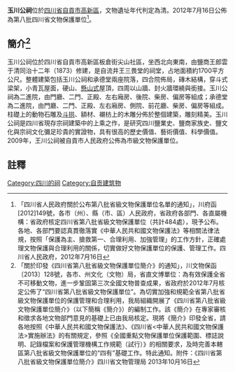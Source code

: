 {{msg:四川省文物保護單位
|名稱 = 玉川公祠
|編號 = 115
|圖片 = 
|級別 = S8
|分類 = 
|時代 = [[清代|清代]]
|地点 = [[四川省|四川省]][[自貢市|自貢市]][[高新區|高新區]]
|坐標 =
|登錄 = 2012年7月16日
}}
'''玉川公祠'''位於[[四川省|四川省]][[自貢市|自貢市]][[高新區|高新區]]，文物遺址年代判定為清。2012年7月16日公佈為第八批四川省文物保護單位<ref>「四川省人民政府關於公布第八批省級文物保護單位名單的通知」，川府函[2012]149號，各市（州）、縣（市、區）人民政府，省政府各部門、各直屬機構：省政府核定四川省第八批省級文物保護單位（共計484處），現予公布。各地、各部門要認真貫徹落實《中華人民共和國文物保護法》等相關法律法規，按照「保護為主、搶救第一、合理利用、加強管理」的工作方針，正確處理文物保護與合理利用的關係，切實做好文物保護單位的保護、管理工作。四川省人民政府，2012年7月16日</ref>。
== 簡介<ref>「關於印發《四川省第八批省級文物保護單位簡介》的通知」，川文物保函〔2013〕128號，各市、州文化（文物）局，省直文博單位：為有效保護全省不可移動文物，進一步鞏固第三次全國文物普查成果，省政府於2012年7月核定公佈了“四川省第八批省級文物保護單位”。為切實加強和規範全省第八批省級文物保護單位的保護管理和合理利用，我局組織開展了《四川省第八批省級文物保護單位簡介》（以下簡稱《簡介》）的編制工作。該《簡介》在專家審核和徵求各地文物部門意見的基礎上已由我局核定。現將《簡介》印發全省，請各地按照《中華人民共和國文物保護法》、《四川省<中華人民共和國文物保護法>實施辦法》的有關規定，參照《全國重點文物保護單位保護範圍、標誌說明、記錄檔案和保護管理機構工作規範（試行）》的相關要求，及時完善本轄區第八批省級文物保護單位的“四有”基礎工作。特此通知。附件：《四川省第八批省級文物保護單位簡介》四川省文物管理局  2013年10月16日</ref> ==
玉川公祠位於四川省自貢市高新區板倉街尖山社區，坐西北向東南，由鹽商王郎雲于清同治十二年（1873）修建，是自流井王三畏堂的祠堂，占地面積約1700平方公尺。整體建築包括玉川公祠和承德堂兩座院落，四合院佈局，磚木結構，穿斗式梁架，小青瓦屋面，硬山、[[懸山式|懸山式]]屋頂，四周以山牆、封火牆環繞與銜接。玉川公祠為二進院，由門廳、二門、正殿、左右廂房、後院、柴房、偏房等組成；承德堂為二進院，由門廳、二門、正殿、左右廂房、側院、前花廳、柴房、偏房等組成。柱礎上的動物石雕及[[斗拱|斗拱]]、額材、襯枋上的木雕分佈於整個建築，雕刻精美。玉川公祠是四川省現存宗祠建築中的上乘之作，是研究四川鹽業史、鹽商家族史、鹽文化與宗祠文化彌足珍貴的實證物，具有很高的歷史價值、藝術價值、科學價值。2009年，王川公祠被自貢市人民政府公佈為市級文物保護單位。
==註釋==
{{reflist}}

[[Category:四川的祠|Category:四川的祠]]
[[Category:自贡建筑物|Category:自贡建筑物]]